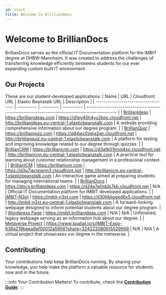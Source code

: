 ```yaml
---
id: start
title: Welcome to BrillianDocs
---
```


# Welcome to BrillianDocs

BrillianDocs serves as the official IT Documentation platform for the IMBIT degree at DHBW-Mannheim.
It was created to address the challenges of transferring knowledge efficiently betweens students for our ever expanding custom built IT environment.

## Our Projects

These are our student-developed applications:
| Name                                 | URL | Cloudfront URL | Elastic Beanstalk URL | Description                                                                          |
| ------------------------------------ | ---------- | --------- | ---------- | --------------------------------------------------------------------------------------------- |
| [BrillianIdeas](/brillianideas)      | https://brillianideas.com | https://d1py45h4yu2kpc.cloudfront.net | http://brillianideas.eu-central-1.elasticbeanstalk.com | A website providing comprehensive information about our degree program.                       |
| [BrillianQuiz](/brillianquiz)        | https://brillianquiz.com | https://d44wz0zejg2wr.cloudfront.net | http://brillianquiz.eu-central-1.elasticbeanstalk.com | A platform for testing and improving knowledge related to our degree through quizzes.         |
| [BrillianCRM](/brilliancrm/)         | https://brilliancrm.com | https://d3afk01lmot4so.cloudfront.net | http://brilliancrm.eu-central-1.elasticbeanstalk.com | A practical tool for learning about customer relationship management in a professional context. |
| [BrillianICM](/brillianicm)          | https://brillianicm.com | https://d3u7jacjxiarm3.cloudfront.net | http://brillianicm.eu-central-1.elasticbeanstalk.com | An interactive game aimed at preparing students for managing international teams.             |
| [BrillianDocs](/brilliandocs)          | https://docs.brillianideas.com | https://d24a7q0jdds7kb.cloudfront.net | N/A | Official IT Documentation platform for IMBIT developed applications. |
| [IMBIT-N3xt](/imbit-n3xt)            | https://imbit-n3xt.com | https://d30hbilqged6x5.cloudfront.net	| http://imbit-n3xt.eu-central-1.elasticbeanstalk.com | A forward-looking webpage designed to inform potential students about our degree program.     |
| [Wordpress Page](/other/imbit_brillianideas) | https://imbit.brillianideas.com | N/A | N/A | Unfinished, legacy webpage serving as an information hub about our degree. |
| [Metaverse Project](/other/metaverse) | https://www.spatial.io/s/IMBIT-Expo-636a219beea9af00012a5956?share=324222080615529969 | N/A | N/A | A virtual project that showcases our degree in the metaverse. |

## Contributing

Your contributions help keep BrillianDocs running. By sharing your knowledge, you help make the platform a valuable resource for students now and in the future.

:::info Your Contribution Matters!
To contribute, check the **[Contribution Guide](/general-it/contributing)**.
:::

